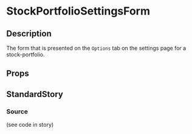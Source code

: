 
<Meta title="forms/stock-portfolio-settings-form" component={StockPortfolioSettingsForm} />

# StockPortfolioSettingsForm

## Description
The form that is presented on the `Options` tab on the settings page for a stock-portfolio.

## Props
<Props of={StockPortfolioSettingsForm} />

## StandardStory

<Preview>
	<Story name="standard">
		<div style={{ width: 800 }}>
			<Card title="Options" style={{ fontSize: 14 }}>
				<StockPortfolioSettingsForm stockPortfolio={stockPortfolio} />
			</Card>
		</div>
	</Story>
</Preview>

### Source
(see code in story)
